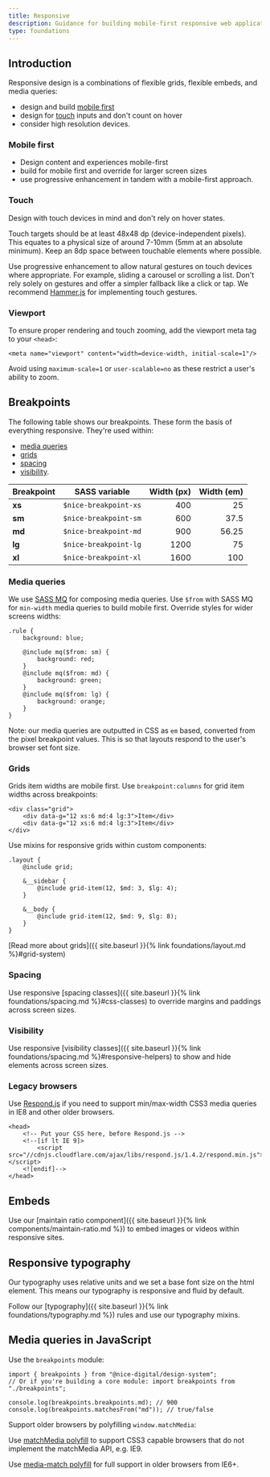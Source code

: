 ```yaml
---
title: Responsive
description: Guidance for building mobile-first responsive web applications
type: foundations
---
```


## Introduction

Responsive design is a combinations of flexible grids, flexible embeds, and media queries:

- design and build [mobile first](#mobile-first)
- design for [touch](#touch) inputs and don't count on hover
- consider high resolution devices.

### Mobile first

- Design content and experiences mobile-first
- build for mobile first and override for larger screen sizes
- use progressive enhancement in tandem with a mobile-first approach.

### Touch

Design with touch devices in mind and don't rely on hover states.

Touch targets should be at least 48x48 dp (device-independent pixels). This equates to a physical size of around 7-10mm (5mm at an absolute minimum). Keep an 8dp space between touchable elements where possible.

Use progressive enhancement to allow natural gestures on touch devices where appropriate. For example, sliding a carousel or scrolling a list. Don't rely solely on gestures and offer a simpler fallback like a click or tap. We recommend [Hammer.js](http://hammerjs.github.io/) for implementing touch gestures.

### Viewport

To ensure proper rendering and touch zooming, add the viewport meta tag to your `<head>`:

```
<meta name="viewport" content="width=device-width, initial-scale=1"/>
```

Avoid using `maximum-scale=1` or `user-scalable=no` as these restrict a user's ability to zoom.

## Breakpoints

The following table shows our breakpoints. These form the basis of everything responsive. They're used within:

- [media queries](#media-queries)
- [grids](#grids)
- [spacing](#spacing)
- [visibility](#visibility).

| Breakpoint | SASS variable         | Width (px) | Width (em) |
| ---------- | --------------------- | ---------: | ---------: |
| **xs**     | `$nice-breakpoint-xs` |        400 |         25 |
| **sm**     | `$nice-breakpoint-sm` |        600 |       37.5 |
| **md**     | `$nice-breakpoint-md` |        900 |      56.25 |
| **lg**     | `$nice-breakpoint-lg` |       1200 |         75 |
| **xl**     | `$nice-breakpoint-xl` |       1600 |        100 |

### Media queries

We use [SASS MQ](https://github.com/sass-mq/sass-mq) for composing media queries. Use `$from` with SASS MQ for `min-width` media queries to build mobile first. Override styles for wider screens widths:

```
.rule {
    background: blue;

    @include mq($from: sm) {
        background: red;
    }
    @include mq($from: md) {
        background: green;
    }
    @include mq($from: lg) {
        background: orange;
    }
}
```

Note: our media queries are outputted in CSS as `em` based, converted from the pixel breakpoint values. This is so that layouts respond to the user's browser set font size.

### Grids

Grids item widths are mobile first. Use `breakpoint:columns` for grid item widths across breakpoints:

```
<div class="grid">
    <div data-g="12 xs:6 md:4 lg:3">Item</div>
    <div data-g="12 xs:6 md:4 lg:3">Item</div>
</div>
```

Use mixins for responsive grids within custom components:

```
.layout {
    @include grid;

    &__sidebar {
        @include grid-item(12, $md: 3, $lg: 4);
    }

    &__body {
        @include grid-item(12, $md: 9, $lg: 8);
    }
}
```

[Read more about grids]({{ site.baseurl }}{% link foundations/layout.md %}#grid-system)

### Spacing

Use responsive [spacing classes]({{ site.baseurl }}{% link foundations/spacing.md %}#css-classes) to override margins and paddings across screen sizes.

### Visibility

Use responsive [visibility classes]({{ site.baseurl }}{% link foundations/spacing.md %}#responsive-helpers) to show and hide elements across screen sizes.

### Legacy browsers

Use [Respond.js](https://github.com/scottjehl/Respond) if you need to support min/max-width CSS3 media queries in IE8 and other older browsers.

```
<head>
    <!-- Put your CSS here, before Respond.js -->
    <!--[if lt IE 9]>
        <script src="//cdnjs.cloudflare.com/ajax/libs/respond.js/1.4.2/respond.min.js"></script>
    <![endif]-->
</head>
```

## Embeds

Use our [maintain ratio component]({{ site.baseurl }}{% link components/maintain-ratio.md %}) to embed images or videos within responsive sites.

## Responsive typography

Our typography uses relative units and we set a base font size on the html element. This means our typography is responsive and fluid by default.

Follow our [typography]({{ site.baseurl }}{% link foundations/typography.md %}) rules and use our typography mixins.

## Media queries in JavaScript

Use the `breakpoints` module:

```
import { breakpoints } from "@nice-digital/design-system";
// Or if you're building a core module: import breakpoints from "./breakpoints";

console.log(breakpoints.breakpoints.md); // 900
console.log(breakpoints.matchesFrom("md")); // true/false
```

Support older browsers by polyfilling `window.matchMedia`:

Use [matchMedia polyfill](https://github.com/paulirish/matchMedia.js) to support CSS3 capable browsers that do not implement the matchMedia API, e.g. IE9.

Use [media-match polyfill](https://github.com/weblinc/media-match) for full support in older browsers from IE6+.
